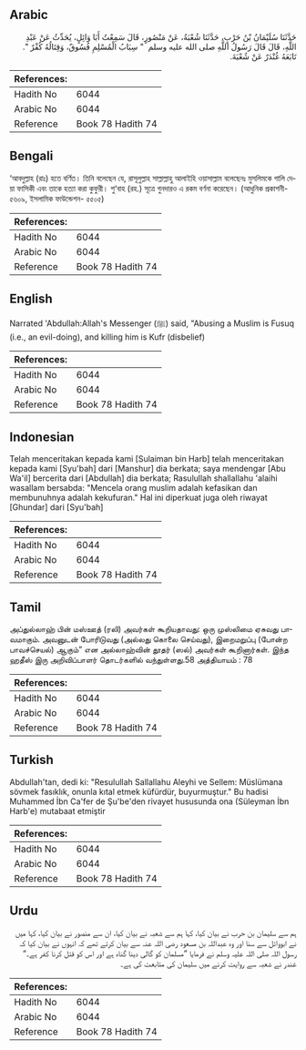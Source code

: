 ## Arabic

<div dir="rtl" lang="ar" style={{fontSize:'larger',backgroundColor:'#f8f9fa',padding:20}}>حَدَّثَنَا سُلَيْمَانُ بْنُ حَرْبٍ، حَدَّثَنَا شُعْبَةُ، عَنْ مَنْصُورٍ، قَالَ سَمِعْتُ أَبَا وَائِلٍ، يُحَدِّثُ عَنْ عَبْدِ اللَّهِ، قَالَ قَالَ رَسُولُ اللَّهِ صلى الله عليه وسلم ‏ "‏ سِبَابُ الْمُسْلِمِ فُسُوقٌ، وَقِتَالُهُ كُفْرٌ ‏"‏‏.‏ تَابَعَهُ غُنْدَرٌ عَنْ شُعْبَةَ‏.‏</div><div style={{backgroundColor:'#f8f9fa',padding:20, marginBottom: 10}}><table>
        <thead>
          <tr>
            <th>References:</th>
            <th></th>
          </tr>
        </thead>
        <tbody><tr><td>Hadith No</td><td>6044</td></tr><tr><td>Arabic No</td><td>6044</td></tr><tr><td>Reference</td><td>Book 78 Hadith 74</td></tr></tbody></table></div>

## Bengali

<div dir="ltr" lang="bn" style={{fontSize:'larger',backgroundColor:'#f8f9fa',padding:20}}>‘আবদুল্লাহ (রাঃ) হতে বর্ণিত। তিনি বলেছেন যে, রাসূলুল্লাহ সাল্লাল্লাহু আলাইহি ওয়াসাল্লাম বলেছেনঃ মুসলিমকে গালি দেয়া ফাসিকী এবং তাকে হত্যা করা কুফুরী। শু‘বাহ (রহ.) সূত্রে গুনদারও এ রকম বর্ণনা করেছেন। (আধুনিক প্রকাশনী- ৫৬০৯, ইসলামিক ফাউন্ডেশন- ৫৫০৫)</div><div style={{backgroundColor:'#f8f9fa',padding:20, marginBottom: 10}}><table>
        <thead>
          <tr>
            <th>References:</th>
            <th></th>
          </tr>
        </thead>
        <tbody><tr><td>Hadith No</td><td>6044</td></tr><tr><td>Arabic No</td><td>6044</td></tr><tr><td>Reference</td><td>Book 78 Hadith 74</td></tr></tbody></table></div>

## English

<div dir="ltr" lang="en" style={{fontSize:'larger',backgroundColor:'#f8f9fa',padding:20}}>Narrated 'Abdullah:Allah's Messenger (ﷺ) said, "Abusing a Muslim is Fusuq (i.e., an evil-doing), and killing him is Kufr (disbelief)</div><div style={{backgroundColor:'#f8f9fa',padding:20, marginBottom: 10}}><table>
        <thead>
          <tr>
            <th>References:</th>
            <th></th>
          </tr>
        </thead>
        <tbody><tr><td>Hadith No</td><td>6044</td></tr><tr><td>Arabic No</td><td>6044</td></tr><tr><td>Reference</td><td>Book 78 Hadith 74</td></tr></tbody></table></div>

## Indonesian

<div dir="ltr" lang="id" style={{fontSize:'larger',backgroundColor:'#f8f9fa',padding:20}}>Telah menceritakan kepada kami [Sulaiman bin Harb] telah menceritakan kepada kami [Syu'bah] dari [Manshur] dia berkata; saya mendengar [Abu Wa'il] bercerita dari [Abdullah] dia berkata; Rasulullah shallallahu 'alaihi wasallam bersabda: "Mencela orang muslim adalah kefasikan dan membunuhnya adalah kekufuran." Hal ini diperkuat juga oleh riwayat [Ghundar] dari [Syu'bah]</div><div style={{backgroundColor:'#f8f9fa',padding:20, marginBottom: 10}}><table>
        <thead>
          <tr>
            <th>References:</th>
            <th></th>
          </tr>
        </thead>
        <tbody><tr><td>Hadith No</td><td>6044</td></tr><tr><td>Arabic No</td><td>6044</td></tr><tr><td>Reference</td><td>Book 78 Hadith 74</td></tr></tbody></table></div>

## Tamil

<div dir="ltr" lang="ta" style={{fontSize:'larger',backgroundColor:'#f8f9fa',padding:20}}>அப்துல்லாஹ் பின் மஸ்ஊத் (ரலி) அவர்கள் கூறியதாவது: ஒரு முஸ்லிமை ஏசுவது பாவமாகும். அவனுடன் போரிடுவது (அல்லது கொலை செய்வது), இறைமறுப்பு (போன்ற பாவச்செயல்) ஆகும்” என அல்லாஹ்வின் தூதர் (ஸல்) அவர்கள் கூறினார்கள். இந்த ஹதீஸ் இரு அறிவிப்பாளர் தொடர்களில் வந்துள்ளது.58 அத்தியாயம் : 78</div><div style={{backgroundColor:'#f8f9fa',padding:20, marginBottom: 10}}><table>
        <thead>
          <tr>
            <th>References:</th>
            <th></th>
          </tr>
        </thead>
        <tbody><tr><td>Hadith No</td><td>6044</td></tr><tr><td>Arabic No</td><td>6044</td></tr><tr><td>Reference</td><td>Book 78 Hadith 74</td></tr></tbody></table></div>

## Turkish

<div dir="ltr" lang="tr" style={{fontSize:'larger',backgroundColor:'#f8f9fa',padding:20}}>Abdullah'tan, dedi ki: "Resulullah Sallallahu Aleyhi ve Sellem: Müslümana sövmek fasıklık, onunla kıtal etmek küfürdür, buyurmuştur." Bu hadisi Muhammed İbn Ca'fer de Şu'be'den rivayet hususunda ona (Süleyman İbn Harb'e) mutabaat etmiştir</div><div style={{backgroundColor:'#f8f9fa',padding:20, marginBottom: 10}}><table>
        <thead>
          <tr>
            <th>References:</th>
            <th></th>
          </tr>
        </thead>
        <tbody><tr><td>Hadith No</td><td>6044</td></tr><tr><td>Arabic No</td><td>6044</td></tr><tr><td>Reference</td><td>Book 78 Hadith 74</td></tr></tbody></table></div>

## Urdu

<div dir="rtl" lang="ur" style={{fontSize:'larger',backgroundColor:'#f8f9fa',padding:20}}>ہم سے سلیمان بن حرب نے بیان کیا، کہا ہم سے شعبہ نے بیان کیا، ان سے منصور نے بیان کیا، کہا میں نے ابووائل سے سنا اور وہ عبداللہ بن مسعود رضی اللہ عنہ سے بیان کرتے تھے کہ انہوں نے بیان کیا کہ رسول اللہ صلی اللہ علیہ وسلم نے فرمایا ”مسلمان کو گالی دینا گناہ ہے اور اس کو قتل کرنا کفر ہے۔“ غندر نے شعبہ سے روایت کرنے میں سلیمان کی متابعت کی ہے۔</div><div style={{backgroundColor:'#f8f9fa',padding:20, marginBottom: 10}}><table>
        <thead>
          <tr>
            <th>References:</th>
            <th></th>
          </tr>
        </thead>
        <tbody><tr><td>Hadith No</td><td>6044</td></tr><tr><td>Arabic No</td><td>6044</td></tr><tr><td>Reference</td><td>Book 78 Hadith 74</td></tr></tbody></table></div>